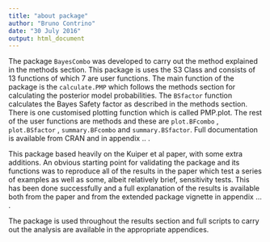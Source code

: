 ```yaml
---
title: "about package"
author: "Bruno Contrino"
date: "30 July 2016"
output: html_document
---
```


The package `BayesCombo` was developed to carry out the method explained in the methods section. This package is uses the S3 Class and consists of 13 functions of which 7 are user functions. The main function of the package is the `calculate.PMP` which follows the methods section for calculating the posterior model probabilities. The `BSfactor` function calculates the Bayes Safety factor as described in the methods section. There is one customised plotting function which is called PMP.plot.
The rest of the user functions are methods and these are `plot.BFcombo` , `plot.BSfactor` , `summary.BFcombo` and `summary.BSfactor`. Full documentation is available from CRAN and in appendix .. . 

This package based heavily on the Kuiper et al paper, with some extra additions. An obvious starting point for validating the package and its functions was to reproduce all of the results in the paper which test a series of examples as well as some, albeit relatively brief, sensitivity tests. This has been done successfully and a full explanation of the results is available both from the paper and from the extended package vignette in appendix ... . 

The package is used throughout the results section and full scripts to carry out the analysis are available in the appropriate appendices. 
